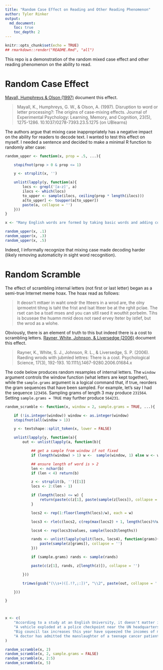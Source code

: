 ```yaml
---
title: "Random Case Effect on Reading and Other Reading Phenomenon"
author: Tyler Rinker
output:
  md_document:
    toc: true
    toc_depth: 2  
---
```


```r
knitr::opts_chunk$set(echo = TRUE)
## rmarkdown::render("README.Rmd", "all")
```

This repo is a demonstration of the random mixed case effect and other reading phenomenon on the ability to read.   

# Random Case Effect

[Mayall, Humphreys & Olson (1997)](articles/Mayall1997.pdf) document this effect.

> Mayall, K., Humphreys, G. W., & Olson, A. (1997). Disruption to word or letter processing?: The origins of case-mixing effects. Journal of Experimental Psychology: Learning, Memory, and Cognition, 23(5), 1275-1286. 10.1037/0278-7393.23.5.1275 (on UBlearns)


The authors argue that mixing case inappropriately has a negative impact on the ability for readers to decode text.  I wanted to test this effect on myself.  I needed a sentence and decided to make a minimal R function to randomly alter case:

```r
random_upper <- function(x, prop = .5, ...){

    stopifnot(prop > 0 & prop <= 1)

    y <- strsplit(x, '')

    unlist(lapply(y, function(a){
        locs <- grepl('[a-z]', a)   
        ilocs <- which(locs)  
        to_upper <- sample(ilocs, ceiling(prop * length(ilocs)))  
        a[to_upper] <- toupper(a[to_upper])
        paste(a, collapse = '')
    }))
}

x <- "Many English words are formed by taking basic words and adding combinations of prefixes and suffixes to them."
```


```r
random_upper(x, .1)
random_upper(x, .3)
random_upper(x, .5)
```

Indeed, I informally recognize that mixing case made decoding harder (likely removing automaticity in sight word recognition).

# Random Scramble

The effect of scrambling internal letters (not first or last letter) began as a semi-true Internet meme hoax.  The hoax read as follows:

> It deosn't mttaer in waht oredr the ltteers in a wrod are, the olny iprmoetnt tihng is taht the frist and lsat ltteer be at the rghit pclae. The rset can be a toatl mses and you can sitll raed it wouthit porbelm. Tihs is bcuseae the huamn mnid deos not raed ervey lteter by istlef, but the wrod as a wlohe.
 
Obviously, there is an element of truth to this but indeed there is a cost to scrambling letters.  [Rayner, White, Johnson, & Liversedge (2006)](articles/Mayall1997.pdf) document this effect.

> Rayner, K., White, S. J., Johnson, R. L., & Liversedge, S. P. (2006). Raeding wrods with jubmled lettres: There is a cost. Psychological Science, 17(3), 192-193. 10.1111/j.1467-9280.2006.01684.x 

The code below produces random resamples of internal letters.  The `window` argument controls the window function (what letters are kept together), while the `sample.grams` argument is a logical command that, if true, reorders the gram sequences that have been sampled.  For example, let's say I had the sequence `123456`.  Sampling grams of length 3 may produce `231564`.  Setting ` sample.grams = TRUE` may further produce `564231`.


```r
random_scramble <- function(x, window = 2, sample.grams = TRUE, ...){

    if (!is.integer(window)) window <- as.integer(window)
    stopifnot(all(window > 1))

    y <- textshape::split_token(x, lower = FALSE)

    unlist(lapply(y, function(a){
        out <- unlist(lapply(a, function(b){

            ## get a sample from window if not fixed
            if (length(window) > 1) w <-  sample(window, 1) else w <- window

            ## ensure length of word is > 2
            len <- nchar(b)
            if (len < 4) return(b)

            z <- strsplit(b, '')[[1]]
            locs <- 2:(len - 1)

            if (length(locs) <= w) {
                return(paste(c(z[1], paste(sample(z[locs]), collapse = ''), z[length(z)]), collapse = ''))
            }

            locs2 <- rep(1:floor(length(locs)/w), each = w)

            locs3 <- rle(c(locs2, c(rep(max(locs2) + 1, length(locs)%%w))))

            locs4 <- rep(locs3$values, sample(locs3$lengths))

            rands <- unlist(lapply(split(locs, locs4), function(grams){
                paste(sample(z[grams]), collapse = '')
            }))

            if (sample.grams) rands <- sample(rands)

            paste(c(z[1], rands, z[length(z)]), collapse = '')  

        }))

        trimws(gsub("(\\s+)([.!?,;:])", "\\2", paste(out, collapse = ' '), perl = TRUE))

    }))

}



x <- c(
    "According to a study at an English University, it doesn't matter in what order the letters in a word are, the only important thing is that the first and last letter be at the right place. The rest can be a total mess and you can still read it without problem. This is because the human mind does not read every letter by itself but the word as a whole.",
    "A vehicle exploded at a police checkpoint near the UN headquarters in Baghdad on Monday killing the bomber and an Iraqi police officer",
    "Big council tax increases this year have squeezed the incomes of many pensioners",
    "A doctor has admitted the manslaughter of a teenage cancer patient who died after a hospital drug blunder."
)
```

```r
random_scramble(x, 2)
random_scramble(x, 2, sample.grams = FALSE)
random_scramble(x, 2:5)
random_scramble(x, 5)
```
